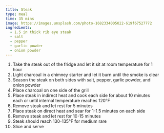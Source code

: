 ```yaml
---
title: Steak
type: meal
time: 35 mins
image: https://images.unsplash.com/photo-1682334005022-619f67527772
ingredients:
  - 1.5 in thick rib eye steak
  - salt
  - pepper
  - garlic powder
  - onion powder
---
```


1. Take the steak out of the fridge and let it sit at room temperature for 1 hour
1. Light charcoal in a chimney starter and let it burn until the smoke is clear
1. Season the steak on both sides with salt, pepper, garlic powder, and onion powder
1. Place charcoal on one side of the grill
1. Place steak in indirect heat and cook each side for about 10 minutes each or until internal temperature reaches 120°F
1. Remove steak and let rest for 5 minutes
1. Place steak on direct heat and sear for 1-1.5 minutes on each side
1. Remove steak and let rest for 10-15 minutes
1. Steak should reach 130-135°F for medium rare
1. Slice and serve
